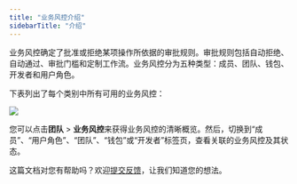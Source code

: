 ```yaml
---
title: "业务风控介绍"
sidebarTitle: "介绍"
---
```


业务风控确定了批准或拒绝某项操作所依据的审批规则。审批规则包括自动拒绝、自动通过、审批门槛和定制工作流。业务风控分为五种类型：成员、团队、钱包、开发者和用户角色。

下表列出了每个类别中所有可用的业务风控：

<img src="/cn/images/organization/gov-policies.svg" className="screenshot_full_screen"/>

您可以点击**团队** > **业务风控**来获得业务风控的清晰概览。然后，切换到“成员”、“用户角色”、“团队”、“钱包”或“开发者”标签页，查看关联的业务风控及其状态。

<Tip>这篇文档对您有帮助吗？欢迎[提交反馈](https://forms.zohopublic.com/cobo/form/DocumentFeedbackForm/formperma/QvLOhxJv1_JMsJ-1dleZ8Itb_7rzN-LtgvsDdxosoVI?referrername=manuals)，让我们知道您的想法。</Tip>